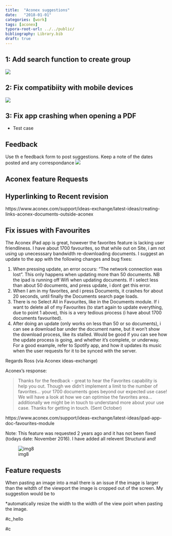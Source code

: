 ```yaml
---
title:  "Aconex suggestions"
date:   "2018-01-01"
categories: [work]
tags: [aconex]
typora-root-url: ../../public/
bibliography: Library.bib
draft: true
---
```


## 1: Add search function to create group

![](/group.png)

## 2: Fix compatibiity with mobile devices

![](/compatibility.png)

## 3: Fix app crashing when opening a PDF

* Test case

Feedback
---

Use th e feedback form to post suggestions. Keep a note of the dates posted and any correspondance
![](/feedback.png)

Aconex feature Requests
---

Hyperlinking to Recent revision
---

https://www.aconex.com/support/ideas-exchange/latest-ideas/creating-links-aconex-documents-outside-aconex

Fix issues with Favourites
---

The Aconex iPad app is great, however the favorites feature is lacking user friendliness. I have about 1700 favourites, so that while out on Site, i am not using up unecesssary bandwidth re-downloading documents.
I suggest an update to the app with the following changes and bug fixes:

1. When pressing update, an error occurs: "The network connection was lost". This only happens when updating more than 50 documents. NB the ipad is running off Wifi when updating documents. If i select less than about 50 documents, and press update, i dont get this error.
2. When I am in my favorites, and i press Documents, it crashes for about 20 seconds, until finally the Documents search page loads.
3. There is no Select All in Favourites, like in the Documents module. If i want to delete all of my Favourites (to start again to update everything, due to point 1 above), this is a very tedious process (i have about 1700 documents favourited).
4. After doing an update (only works on less than 50 or so documents), i can see a download bar under the document name, but it won't show the download process, like its stalled. Would be good if you can see how the update process is going, and whether it's complete, or underway. For a good example, refer to Spotify app, and how it updates its music when the user requests for it to be synced with the server.

Regards
Ross (via Aconex ideas-exchange)

Aconex's response:

> Thanks for the feedback - great to hear the Favorites capability is help you out.
> Though we didn't implement a limit to the number of favorites... your 1700 documents goes beyond our expected use case!
> We will have a look at how we can optimise the favorites area...additionally we might be in touch to understand more about your use case.
> Thanks for getting in touch. (Sent October)

https://www.aconex.com/support/ideas-exchange/latest-ideas/ipad-app-doc-favourites-module



Note: This feature was requested 2 years ago and it has not been fixed (todays date: November 2016). I have added all relevent Structural and!



![img8](/img8.jpg)

Feature requests
---

When pasting an image into a mail there is an issue if the image is larger than the witdth of the viewport the image is cropped out of the screen. My suggestion would be to

*automatically resize the width to the width of the view poirt when pasting the image.

#c_hello

#c